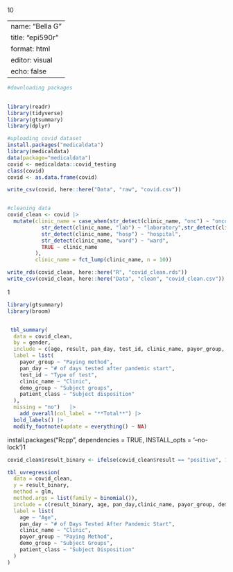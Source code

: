10

---
name: "Bella G"
title: "epi590r"
format: html
editor: visual
echo: false 
---

```r
#downloading packages
 

library(readr)
library(tidyverse)
library(gtsummary)
library(dplyr)
```

```r
#uploading covid dataset
install.packages("medicaldata")
library(medicaldata)
data(package="medicaldata")
covid <- medicaldata::covid_testing
class(covid)
covid <- as.data.frame(covid)

write_csv(covid, here::here("Data", "raw", "covid.csv"))


#cleaning data
covid_clean <- covid |>
  mutate(clinic_name = case_when(str_detect(clinic_name, "onc") ~ "oncology",str_detect(clinic_name, "mri") ~ "MRI", str_detect(clinic_name, "onc") ~ "oncology", str_detect(clinic_name, "rad") ~ "diagnosis radiology",str_detect(clinic_name, "urg") ~ "urgent care",
           str_detect(clinic_name, "lab") ~ "laboratory",str_detect(clinic_name, "ntwk") ~ "care network",
           str_detect(clinic_name, "hosp") ~ "hospital",
           str_detect(clinic_name, "ward") ~ "ward",
           TRUE ~ clinic_name 
         ),
         clinic_name = fct_lump(clinic_name, n = 10))

write_rds(covid_clean, here::here("R", "covid_clean.rds"))
write_csv(covid_clean, here::here("Data", "clean", "covid_clean.csv"))
```

1

```r
library(gtsummary)
library(broom)


 tbl_summary(
  data = covid_clean,
  by = gender,
  include = c(age, result, pan_day, test_id, clinic_name, payor_group, demo_group, patient_class),
  label = list(
    payor_group ~ "Paying method",
    pan_day ~ "# of days tested after pandemic start",
    test_id ~ "Type of test",
    clinic_name ~ "Clinic",
    demo_group ~ "Subject groups", 
    patient_class ~ "Subject disposition" 
  ),
  missing = "no")   |> 
 	add_overall(col_label = "**Total**") |> 
  bold_labels() |> 
  modify_footnote(update = everything() ~ NA) 
```

install.packages("Rcpp", dependencies = TRUE, INSTALL_opts = '--no-lock')1

```r


covid_clean$result_binary <- ifelse(covid_clean$result == "positive", 1, 0)

tbl_uvregression(
  data = covid_clean,
  y = result_binary,
  method = glm,
  method.args = list(family = binomial()),
  include = c(result_binary, age, pan_day,clinic_name, payor_group, demo_group, patient_class),
  label = list(
    age ~ "Age",
    pan_day ~ "# of Days Tested After Pandemic Start",
    clinic_name ~ "Clinic",
    payor_group ~ "Paying Method",
    demo_group ~ "Subject Groups",
    patient_class ~ "Subject Disposition"
  )
)


```
